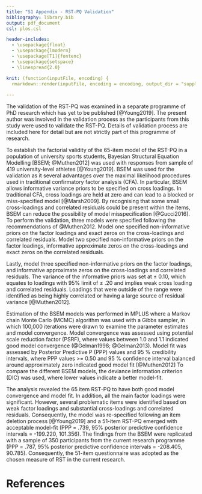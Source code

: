 ```yaml
---
title: "S1 Appendix - RST-PQ Validation"
bibliography: library.bib
output: pdf_document
csl: plos.csl

header-includes:
  - \usepackage{float}
  - \usepackage{lmodern}
  - \usepackage[T1]{fontenc}
  - \usepackage{setspace}
  - \linespread{2.0}

knit: (function(inputFile, encoding) {
  rmarkdown::render(inputFile, encoding = encoding, output_dir = "supplimentary") })  
  
---
```


The validation of the RST-PQ was examined in a separate programme of PhD research which has yet to be published [@Young2019].
The present author was involved in the validation process as the participants from this study were used to validate the RST-PQ. 
Details of validation process are included here for detail but are not strictly part of this programme of research.

To establish the factorial validity of the 65-item model of the RST-PQ in a population of university sports students, Bayesian Structural Equation Modelling [BSEM; @Muthen2012] was used with responses from sample of 419 university-level athletes [@Young2019]. 
BSEM was used for the validation as it several advantages over the maximal likelihood procedures used in traditional confirmatory factor analysis (CFA). 
In particular, BSEM allows informative variance priors to be specified on cross loadings.
In traditional CFA, cross loadings are held at zero and can lead to a blocked or miss-specified model [@Marsh2009].
By recognising that some small cross-loadings and correlated residuals could be present within the items, BSEM can reduce the possibility of model misspecification [@Gucci2016].
To perform the validation, three models were specified following the recommendations of @Muthen2012.
Model one specified non-informative priors on the factor loadings and exact zeros on the cross-loadings and correlated residuals.
Model two specified non-informative priors on the factor loadings, informative approximate zeros on the cross-loadings and exact zeros on the correlated residuals.

Lastly, model three specified non-informative priors on the factor loadings, and informative approximate zeros on the cross-loadings and correlated residuals.
The variance of the informative priors was set at $\pm$ 0.10, which equates to loadings with 95% limit of $\pm$ .20 and implies weak cross loading and correlated residuals.
Loadings that were outside of the range were identified as being highly correlated or having a large source of residual variance [@Muthen2012]. 

Estimation of the BSEM models was performed in MPLUS where a Markov chain Monte Carlo (MCMC) algorithm was used with a Gibbs sampler, in which 100,000 iterations were drawn to examine the parameter estimates and model convergence. 
Model convergence was assessed using potential scale reduction factor (PSRF), where values between 1.0 and 1.1 indicated good model convergence (@Gelman1998; @Gelman2013).
Model fit was assessed by Posterior Predictive P (PPP) values and 95 % credibility intervals, where PPP values >= 0.50 and 95 % confidence interval balanced around approximately zero indicated good model fit [@Muthen2012]
To compare the different BSEM models, the deviance information criterion (DIC) was used, where lower values indicate a better model-fit. 

The analysis revealed the 65 item RST-PQ to have both good model convergence and model fit. In addition, all the main factor loadings were significant.
However, several problematic items were identified based on weak factor loadings and substantial cross-loadings and correlated residuals.
Consequently, the model was re-specified following an item deletion process [@Young2019] and a 51-item RST-PQ emerged with acceptable model-fit (PPP = .739, 95% posterior predictive confidence intervals = -199.220, 101.356). 
The findings from the BSEM were replicated with a sample of 350 participants from the current research programme (PPP = .787, 95% posterior predictive confidence intervals = -208.405, 90.785).
Consequently, the 51-item questionnaire was adopted as the chosen measure of RST in the current research.

\newpage

# References

\setlength{\parindent}{-0.5in}
\setlength{\leftskip}{0.5in}
<div id="refs"></div>